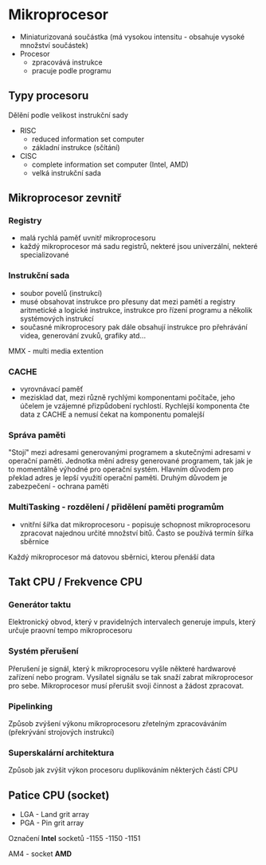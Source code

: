 # Mikroprocesor

- Miniaturizovaná součástka (má vysokou intensitu - obsahuje vysoké množství součástek)
- Procesor
  - zpracovává instrukce
  - pracuje podle programu

## Typy procesoru

Dělění podle velikost instrukční sady

- RISC
  - reduced information set computer
  - základní instrukce (sčítání)
- CISC
  - complete information set computer (Intel, AMD)
  - velká instrukční sada

## Mikroprocesor zevnitř

### Registry

- malá rychlá paměť uvnitř mikroprocesoru
- každý mikroprocesor má sadu registrů, nekteré jsou univerzální, nekteré specializované

### Instrukční sada

- soubor povelů (instrukcí)
- musé obsahovat instrukce pro přesuny dat mezi pamětí a registry aritmetické a logické instrukce, instrukce pro řízení programu a několik systémových instrukcí
- současné mikroprocesory pak dále obsahují instrukce pro přehrávání videa, generování zvuků, grafiky atd...

MMX - multi media extention

### CACHE

- vyrovnávací paměť
- mezisklad dat, mezi různě rychlými komponentami počítače, jeho účelem je vzájemné přizpůdobení rychlostí. Rychlejší komponenta čte data z CACHE a nemusí čekat na komponentu pomalejší

### Správa paměti

"Stojí" mezi adresami generovanými programem a skutečnými adresami v operační paměti. Jednotka mění adresy generované programem, tak jak je to momentálně výhodné pro operační systém. Hlavním důvodem pro překlad adres je lepší využití operační paměti. Druhým důvodem je zabezpečení - ochrana paměti

### MultiTasking - rozdělení / přidělení paměti programům

- vnitřní šířka dat mikroprocesoru - popisuje schopnost mikroprocesoru zpracovat najednou určité množství bitů. Často se používá termín šířka sběrnice

Každý mikroprocesor má datovou sběrnici, kterou přenáší data

## Takt CPU / Frekvence CPU

### Generátor taktu

Elektronický obvod, který v pravidelných intervalech generuje impuls, který určuje praovní tempo mikroprocesoru

### Systém přerušení

Přerušení je signál, který k mikroprocesoru vyšle některé hardwarové zařízení nebo program. Vysílatel signálu se tak snaží zabrat mikroprocesor pro sebe. Mikroprocesor musí přerušit svoji činnost a žádost zpracovat.

### Pipelinking

Způsob zvýšení výkonu mikroprocesoru zřetelným zpracováváním (překrývání strojových instrukcí)

### Superskalární architektura

Způsob jak zvýšit výkon procesoru duplikováním některých částí CPU

## Patice CPU (socket)

- LGA - Land grit array
- PGA - Pin grit array

Označení **Intel** socketů
-1155
-1150
-1151

AM4 - socket **AMD**
